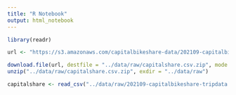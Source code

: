 ```yaml
---
title: "R Notebook"
output: html_notebook
---
```


```r
library(readr)
```


```r
url <- "https://s3.amazonaws.com/capitalbikeshare-data/202109-capitalbikeshare-tripdata.zip"

download.file(url, destfile = "../data/raw/capitalshare.csv.zip", mode = "wb")
unzip("../data/raw/capitalshare.csv.zip", exdir = "../data/raw")

capitalshare <- read_csv("../data/raw/202109-capitalbikeshare-tripdata.csv")

```

